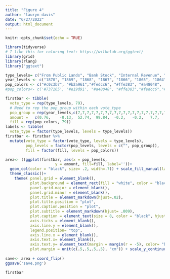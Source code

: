 ```yaml
---
title: "Figure 4"
author: "lauryn davis"
date: "6/27/2022"
output: html_document
---
```


```r
knitr::opts_chunk$set(echo = TRUE)
```


```r
library(tidyverse)
# I like this for coloring text: https://wilkelab.org/ggtext/
library(grid)
library(rlang)
library("ggtext")


```

```r
type_levels= c("From Public Lands", "Bank Stock", "Internal Revenue", "Customs", "Direct Tax", "Postage", "Miscellaneous")
year_levels <- c("1870", "1869", "1868", "1867", "1866", "1865", "1864", "1863", "1862", "1861", "1860", "1859", "1858", "1857", "1856", "1855", "1854", "1853", "1852", "1851", "1850", "1849", "1848", "1847", "1846", "1845", "1843", "1842", "1841", "1840", "1839", "1838", "1837", "1836", "1835", "1834", "1833", "1832", "1831", "1830", "1829", "1828", "1827", "1826", "1825", "1824", "1823", "1822", "1821", "1820", "1819", "1818", "1817", "1816", "1815", "1814", "1813", "1812", "1811", "1810", "1809", "1808", "1807", "1806", "1805", "1804", "1803", "1802", "1801", "1800", "1799", "1798", "1797", "1796", "1795", "1794", "1793", "1792", "1789") # Need to update the 1789 and 1843 dates with the correct label.
pop_colors <- c("#c0c3b7", "#b2a961","#fedcc6", "#ffe383", "#a48048", '#e19d91', '#737165' )
#pop_colors<- c('#737165', '#e19d91', "#a48048", "#ffe383","#fedcc6","#b2a961", "#c0c3b7"  )

firstbar <- tibble(
  vote_type = rep(type_levels, 79),
  # Need to rep the pop_group within each vote_type
  pop_group = rep(year_levels,c(7,7,7,7,7,7,7,7,7,7,7,7,7,7,7,7,7,7,7,7,7,7,7,7,7,7,7,7,7,7,7,7,7,7,7,7,7,7,7,7,7,7,7,7,7,7,7,7,7,7,7,7,7,7,7,7,7,7,7,7,7,7,7,7,7,7,7,7,7,7,7,7,7,7,7,7,7,7,7)),
  amount =   c(0.76,	-0.13,	52.74,	99.84,	-0.2,	-0.2,	7.7,	1.14,	-0.19,	51.27,	99.85,	-0.19,	-0.19,	8.52,	0.48,	-0.11,	59.62,	99.93,	-0.11,	-0.11,	11.93,	0.19,	-0.03,	64.13,	99.87,	9.86,	0.12,	8.76,	0.05,	0.05,	68.2,	99.87,	0.05,	0.05,	12.46,	0.36,	-0.09,	74.85,	99.81,	-0.09,	-0.09,	11.8,	0.14,	0.14,	61.42,	99.89,	0.07,	0.07,	19.71,	0.15,	0.15,	38.84,	99.9,	5.54,	0.08,	4.36,	0.38,	0.01,	-0.06,	99.76,	5.7,	-0.14,	2.37,	2.45,	-0.06,	-0.06,	99.99,	-0.13,	-0.13,	4.82,	3.5,	-0.12,	-0.12,	99.85,	-0.12,	-0.12,	5.34,	3.58,	-0.04,	-0.04,	100,	-0.11,	-0.11,	7.34,	7.5,	0.04,	-0.03,	99.86,	-0.03,	-0.03,	10.75,	5.59,	-0.02,	-0.02,	100.02,	-0.1,	-0.1,	7.58,	12.09,	-0.02,	-0.02,	99.95,	-0.02,	-0.02,	13.64,	17.56,	0.06,	0.06,	100.03,	0.07,	0.07,	19.04,	11.52,	-0.08,	-0.08,	99.97,	-0.08,	-0.08,	13.14,	2.81,	0.15,	0.15,	99.9,	0.08,	0.08,	5.03,	4.3,	0.01,	0.01,	100.06,	0.09,	0.09,	5.63,	5.11,	0.02,	0.02,	99.92,	0.09,	0.09,	6.96,	4.98,	0.18,	0.18,	100.07,	0.18,	0.18,	6.31,	5.87,	0.18,	0.18,	100.08,	0.11,	0.11,	7.13,	9.64,	0.12,	0.12,	99.94,	0.05,	0.05,	11.64,	9.58,	0.05,	0.05,	100.1,	-0.02,	-0.02,	10.83,	9.29,	0.13,	0.13,	100.18,	0.06,	0.06,	10.32,	6.79,	0.14,	0.14,	100.11,	0.14,	0.14,	8.19,	8.2,	0.15,	0.15,	100.05,	0.08,	0.08,	12.04,	6.51,	0.16,	0.16,	100.2,	0.09,	0.09,	9.1,	8.29,	14.35,	0.24,	100.29,	0.17,	0.17,	10.14,	17.38,	30.97,	0.1,	100.22,	0.1,	0.1,	21.88,	22.78,	0.04,	0.04,	100.15,	0.04,	0.04,	27.13,	12.01,	39.1,	0.19,	100.16,	0.19,	0.19,	21.38,	27.37,	55.94,	0.13,	100.32,	0.2,	0.2,	50.26,	49.38,	0.21,	0.21,	100.25,	0.21,	0.21,	54.7,	42.08,	45.92,	0.22,	100.11,	0.07,	0.07,	44.3,	22.67,	25.84,	0.15,	100.19,	0.15,	0.15,	23.19,	11.75,	14.63,	0.08,	100.2,	0.01,	0.01,	12.78,	8.14,	10.73,	0.09,	100.21,	0.09,	0.09,	8.73,	11.32,	15.31,	0.03,	100.22,	0.1,	0.1,	13.46,	9.26,	12,	-0.04,	100.23,	0.03,	0.03,	9.71,	6.02,	8.83,	0.12,	100.01,	0.04,	0.04,	6.76,	4.19,	6.55,	-0.02,	100.09,	-0.02,	-0.02,	4.78,	6.63,	14.31,	-0.01,	100.1,	-0.01,	-0.01,	12.32,	5.9,	7.75,	0.07,	99.96,	-0.01,	-0.01,	6.12,	5.91,	7.83,	0.08,	100.04,	0.08,	0.08,	6.28,	5.4,	7.69,	0.01,	99.98,	0.08,	0.08,	6.06,	4.52,	7.25,	-0.06,	99.84,	-0.06,	-0.06,	5.48,	9.1,	12.87,	0.1,	99.77,	0.1,	0.1,	11.03,	8.3,	10.44,	11.11,	99.93,	0.03,	0.03,	9.56,	9.42,	15.32,	16.36,	99.79,	-0.03,	-0.03,	0.04,	13.49,	16.96,	18.28,	99.72,	0.05,	0.05,	0.05,	12.16,	14.97,	20.88,	99.58,	16.15,	-0.02,	-0.02,	5.97,	7.23,	20.96,	99.74,	12.62,	-0.08,	-0.08,	3.76,	-0.08,	23.92,	99.52,	13.29,	-0.08,	-0.08,	8.13,	-0.14,	53.76,	99.46,	24.07,	9.97,	9.09,	10.05,	-0.06,	46.68,	99.61,	31.76,	0.01,	11.09,	6,	-0.13,	-0.13,	99.7,	-0.13,	-0.13,	7.77,	7.19,	-0.12,	-0.04,	99.55,	-0.04,	8.52,	-0.04,	7.2,	-0.04,	-0.04,	99.49,	0.04,	0.04,	7.57,	7.35,	-0.03,	-0.03,	99.42,	-0.03,	-0.03,	8.53,	6.03,	-0.02,	-0.02,	99.5,	0.05,	0.05,	6.25,	3.75,	-0.09,	-0.09,	99.44,	-0.02,	-0.02,	4.12,	3.02,	-0.08,	-0.08,	99.59,	3.83,	-0.15,	3.32,	5.02,	0,	0,	99.38,	5.98,	0,	0,	4,	0.01,	0.01,	99.46,	4.81,	0.01,	0.01,	4.23,	-0.06,	-0.06,	99.54,	6.07,	-0.06,	4.82,	1.5,	-0.05,	5.49,	99.48,	3.28,	-0.05,	2.39,	1.22,	11.03,	17.09,	99.41,	12.66,	-0.11,	2.4,	1.29,	-0.03,	16.87,	99.35,	8.75,	-0.03,	3.66,	-0.03,	1.23,	16.37,	99.35,	8.69,	2.34,	0.57,	-0.09,	1.31,	12.39,	99.21,	-0.09,	1.98,	0.57,	-0.08,	1.1,	9.74,	99.29,	-0.16,	1.84,	0.21,	0.96,	5.61,	12.99,	99.38,	-0.22,	6.27,	-0.15,	-0.14,	14.99,	21.42,	99.38,	-0.14,	15.73,	-0.14,	-0.21,	2.6,	8.28,	99.39,	-0.21,	3.04,	-0.21,	0.02,	6,	11.24,	99.33,	0.02,	6.52,	0.02,	-0.12,	1.14,	8.3,	99.33,	-0.12,	-0.12,	-0.12,	-0.11,	-0.11,	5.95,	99.34,	-0.11,	-0.11,	-0.11,	-0.02,	-0.02,	-0.02,	99.28,	0.12,	0.05,	0.05),
  fill = rep(pop_colors, 79))
labels <- tibble(
  vote_type = factor(type_levels, levels = type_levels))
firstbar <- firstbar %>% 
  mutate(vote_type = factor(vote_type, levels = type_levels),
         pop_levels = factor(pop_levels, levels = c("", pop_group)),
         fill = factor(fill, levels = pop_colors))

area<- ((ggplot(firstbar, aes(x = pop_levels, 
                      y = amount, fill=fill, label=''))+
  geom_col(color = "black", size= .2, width=.7)) + scale_fill_manual(labels= type_levels, values= pop_colors, name = "")+
  theme_classic()+
    theme( panel.grid = element_blank(),
           plot.background = element_rect(fill = "white", color = "black"),
           panel.grid.major = element_blank(),
           panel.grid.minor = element_blank(),
           plot.title = element_markdown(hjust=.02),
           plot.title.position = "plot",
           plot.caption.position = "plot",
           plot.subtitle = element_markdown(hjust= .009), 
           plot.caption = element_text(size = 8, color = "black", hjust = 0),
           axis.ticks = element_blank(),
           axis.line.y = element_blank(),
           legend.position= "top",
           axis.line.x = element_blank(),
           axis.text.x= element_blank(),
           axis.text.y= element_text(margin = margin(r = -5), color= "black", size=12),
           plot.margin = unit(c(.5,.5,.5,.5), "cm")) + scale_y_continuous(limits= c(0,165)))
     
save<- area + coord_flip()        
ggsave('save.png')

firstbar

```
 
